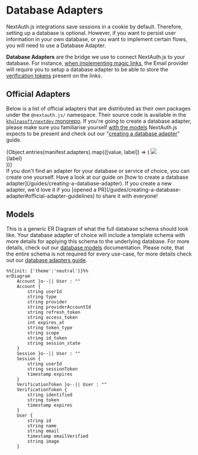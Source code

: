 
# Database Adapters

<Callout type="info">
  NextAuth.js integrations save sessions in a cookie by default. Therefore, setting
  up a database is optional. However, if you want to persist user information in
  your own database, or you want to implement certain flows, you will need to
  use a Database Adapter.
</Callout>

**Database Adapters** are the bridge we use to connect NextAuth.js to your database. For instance, [when implementing magic links](/getting-started/authentication/email), the Email provider will require you to setup a database adapter to be able to store the [verification tokens](/concepts/database-models#verificationtoken) present on the links.

## Official Adapters

Below is a list of official adapters that are distributed as their own packages under the `@nextauth.js/`
namespace. Their source code is available in the [`khulnasoft/nextdev`
monorepo](https://github.com/khulnasoft/nextdev/tree/main/packages). If you're going to create a database adapter, please make sure you familiarise yourself [with the models](/concepts/database-models) NextAuth.js expects to be present and check out our "[creating a database adapter](/guides/creating-a-database-adapter)" guide.

<div className="mb-12 mt-8 grid w-full grid-cols-2 gap-x-4 gap-y-4 sm:grid-cols-3 lg:grid-cols-4">
  {Object.entries(manifest.adapters).map(([value, label]) => (
    <Link
      href={`/getting-started/adapters/${value}`}
      key={value}
      className="flex h-32 w-36 flex-col items-center justify-between rounded-lg border border-solid border-neutral-200 p-4 shadow-sm transition duration-300 hover:bg-neutral-50 dark:border-neutral-800 dark:hover:bg-neutral-950"
    >
      <img src={`/img/adapters/${value}.svg`} className="mt-2 h-12" />
      <div className="text-center text-sm">{label}</div>
    </Link>
  ))}
</div>

<Callout>
  If you don't find an adapter for your database or service of choice, you can
  create one yourself. Have a look at our guide on [how to create a database
  adapter](/guides/creating-a-database-adapter). If you create a new adapter,
  we'd love it if you [opened a
  PR](/guides/creating-a-database-adapter#official-adapter-guidelines) to share
  it with everyone!
</Callout>

## Models

This is a generic ER Diagram of what the full database schema should look like. Your database adapter of choice will include a template schema with more details for applying this schema to the underlying database. For more details, check out our [database models](/concepts/database-models) documentation. Please note, that the entire schema is not required for every use-case, for more details check out our [database adapters guide](/guides/creating-a-database-adapter).

```mermaid
%%{init: {'theme':'neutral'}}%%
erDiagram
    Account }o--|| User : ""
    Account {
        string userId
        string type
        string provider
        string providerAccountId
        string refresh_token
        string access_token
        int expires_at
        string token_type
        string scope
        string id_token
        string session_state
    }
    Session }o--|| User : ""
    Session {
        string userId
        string sessionToken
        timestamp expires
    }
    VerificationToken }o--|| User : ""
    VerificationToken {
        string identified
        string token
        timestamp expires
    }
    User {
        string id
        string name
        string email
        timestamp emailVerified
        string image
    }
```
